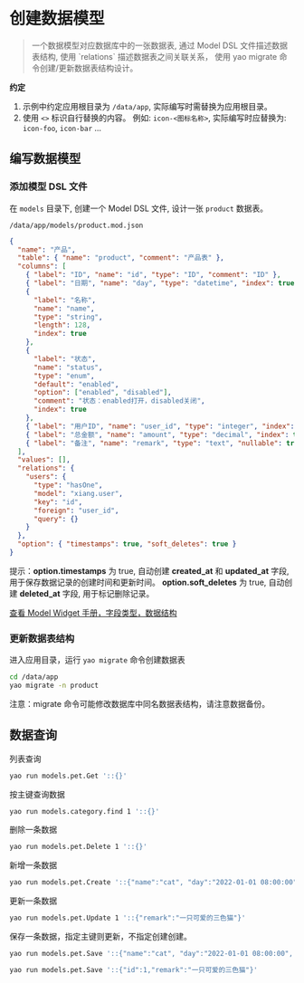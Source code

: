 # 创建数据模型

<blockquote>
  一个数据模型对应数据库中的一张数据表, 通过 Model DSL 文件描述数据表结构, 使用
  `relations` 描述数据表之间关联关系， 使用 yao migrate
  命令创建/更新数据表结构设计。
</blockquote>

**约定**

1. 示例中约定应用根目录为 `/data/app`, 实际编写时需替换为应用根目录。
2. 使用 `<>` 标识自行替换的内容。 例如: `icon-<图标名称>`, 实际编写时应替换为: `icon-foo`, `icon-bar` ...

## 编写数据模型

### 添加模型 DSL 文件

在 `models` 目录下, 创建一个 Model DSL 文件, 设计一张 `product` 数据表。

`/data/app/models/product.mod.json`

```json
{
  "name": "产品",
  "table": { "name": "product", "comment": "产品表" },
  "columns": [
    { "label": "ID", "name": "id", "type": "ID", "comment": "ID" },
    { "label": "日期", "name": "day", "type": "datetime", "index": true },
    {
      "label": "名称",
      "name": "name",
      "type": "string",
      "length": 128,
      "index": true
    },
    {
      "label": "状态",
      "name": "status",
      "type": "enum",
      "default": "enabled",
      "option": ["enabled", "disabled"],
      "comment": "状态：enabled打开，disabled关闭",
      "index": true
    },
    { "label": "用户ID", "name": "user_id", "type": "integer", "index": true },
    { "label": "总金额", "name": "amount", "type": "decimal", "index": true },
    { "label": "备注", "name": "remark", "type": "text", "nullable": true }
  ],
  "values": [],
  "relations": {
    "users": {
      "type": "hasOne",
      "model": "xiang.user",
      "key": "id",
      "foreign": "user_id",
      "query": {}
    }
  },
  "option": { "timestamps": true, "soft_deletes": true }
}
```

<Notice type="success">
  提示：<strong>option.timestamps</strong> 为 true, 自动创建
  <strong>created_at</strong> 和 <strong>updated_at</strong> 字段, 用于保存数据记录的创建时间和更新时间。
  <strong>option.soft_deletes</strong> 为 true, 自动创建
  <strong>deleted_at</strong> 字段, 用于标记删除记录。
</Notice>

[查看 Model Widget 手册，字段类型，数据结构](../手册/Widgets/Model)

### 更新数据表结构

进入应用目录，运行 `yao migrate` 命令创建数据表

```bash
cd /data/app
yao migrate -n product
```

<Notice type="warning">
  注意：migrate 命令可能修改数据库中同名数据表结构，请注意数据备份。
</Notice>

## 数据查询

列表查询

```bash
yao run models.pet.Get '::{}'
```

按主键查询数据

```bash
yao run models.category.find 1 '::{}'
```

删除一条数据

```bash
yao run models.pet.Delete 1 '::{}'
```

新增一条数据

```bash
yao run models.pet.Create '::{"name":"cat", "day":"2022-01-01 08:00:00", "status":"enabled", "user_id":1,"amount":1000,"remark":"cat ....."}'
```

更新一条数据

```bash
yao run models.pet.Update 1 '::{"remark":"一只可爱的三色猫"}'
```

保存一条数据，指定主键则更新，不指定创建创建。

```bash
yao run models.pet.Save '::{"name":"cat", "day":"2022-01-01 08:00:00", "status":"enabled", "user_id":1,"amount":1000,"remark":"cat ....."}'
```

```bash
yao run models.pet.Save '::{"id":1,"remark":"一只可爱的三色猫"}'
```

<Div style={{ display: "flex", justifyContent: "space-between" }}>
  <Link type="prev" title="安装配置" link="基础/安装配置"></Link>
  <Link type="next" title="数据查询" link="基础/数据查询"></Link>
</Div>
